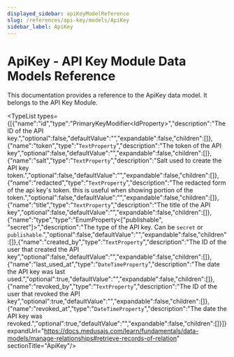 ```yaml
---
displayed_sidebar: apiKeyModelReference
slug: /references/api-key/models/ApiKey
sidebar_label: ApiKey
---
```



# ApiKey - API Key Module Data Models Reference

This documentation provides a reference to the ApiKey data model. It belongs to the API Key Module.

<SourceCodeLink link="https://github.com/medusajs/medusa/blob/d73d8e99030415e76359c6406fe0d33fe809bbdc/packages/modules/api-key/src/models/api-key.ts#L3" />

<TypeList types={[{"name":"id","type":"PrimaryKeyModifier&#60;IdProperty&#62;","description":"The ID of the API key.","optional":false,"defaultValue":"","expandable":false,"children":[]},{"name":"token","type":"`TextProperty`","description":"The token of the API key","optional":false,"defaultValue":"","expandable":false,"children":[]},{"name":"salt","type":"`TextProperty`","description":"Salt used to create the API key token.","optional":false,"defaultValue":"","expandable":false,"children":[]},{"name":"redacted","type":"`TextProperty`","description":"The redacted form of the api key's token. this is useful when showing portion of the token.","optional":false,"defaultValue":"","expandable":false,"children":[]},{"name":"title","type":"`TextProperty`","description":"The title of the API key","optional":false,"defaultValue":"","expandable":false,"children":[]},{"name":"type","type":"EnumProperty&#60;[\"publishable\", \"secret\"]&#62;","description":"The type of the API key. Can be `secret` or `publishable`.","optional":false,"defaultValue":"","expandable":false,"children":[]},{"name":"created_by","type":"`TextProperty`","description":"The ID of the user that created the API key","optional":false,"defaultValue":"","expandable":false,"children":[]},{"name":"last_used_at","type":"`DateTimeProperty`","description":"The date the API key was last used.","optional":true,"defaultValue":"","expandable":false,"children":[]},{"name":"revoked_by","type":"`TextProperty`","description":"The ID of the user that revoked the API key","optional":true,"defaultValue":"","expandable":false,"children":[]},{"name":"revoked_at","type":"`DateTimeProperty`","description":"The date the API key was revoked.","optional":true,"defaultValue":"","expandable":false,"children":[]}]} expandUrl="https://docs.medusajs.com/learn/fundamentals/data-models/manage-relationships#retrieve-records-of-relation" sectionTitle="ApiKey"/>
